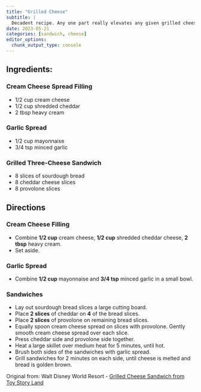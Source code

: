```yaml
---
title: "Grilled Cheese"
subtitle: |
  Decadent recipe. Any one part really elevates any given grilled cheese sandwich.
date: 2023-05-21
categories: [sandwich, cheese]
editor_options:
  chunk_output_type: console
---
```


## Ingredients:

### Cream Cheese Spread Filling

* 1/2 cup cream cheese
* 1/2 cup shredded cheddar 
* 2 tbsp heavy cream

### Garlic Spread

* 1/2 cup mayonnaise
* 3/4 tsp minced garlic

### Grilled Three-Cheese Sandwich

* 8 slices of sourdough bread
* 8 cheddar cheese slices
* 8 provolone slices

## Directions

### Cream Cheese Filling

* Combine **1/2 cup** cream cheese, **1/2 cup** shredded cheddar cheese, **2 tbsp** heavy cream.
* Set aside.

### Garlic Spread

* Combine **1/2 cup** mayonnaise and **3/4 tsp** minced garlic in a small bowl.

### Sandwiches

* Lay out sourdough bread slices a large cutting board.
* Place **2 slices** of cheddar on **4** of the bread slices. 
* Place **2 slices** of provolone on remaining bread slices. 
* Equally spoon cream cheese spread on slices with provolone. Gently smooth cream cheese spread over each slice.
* Press cheddar side and provolone side together.
* Heat a large skillet over medium heat for 5 minutes, until hot. 
* Brush both sides of the sandwiches with garlic spread. 
* Grill sandwiches for 2 minutes on each side, until cheese is melted and bread is golden brown.

Original from: Walt Disney World Resort - [Grilled Cheese Sandwich from Toy Story Land](https://disneyparks.disney.go.com/blog/2020/04/cooking-up-the-magic-at-home-celebrate-national-grilled-cheese-day-with-a-grilled-cheese-sandwich-from-toy-story-land/)
